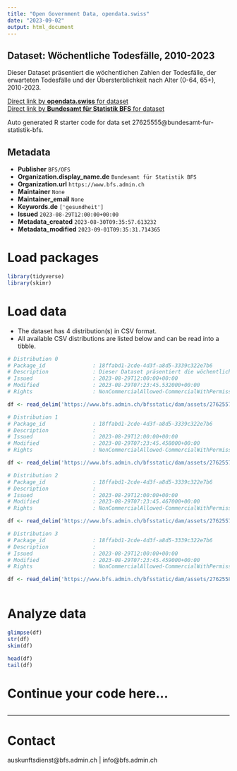 ```yaml
---
title: "Open Government Data, opendata.swiss"
date: "2023-09-02"
output: html_document
---
```


## Dataset: Wöchentliche Todesfälle, 2010-2023

Dieser Dataset präsentiert die wöchentlichen Zahlen der Todesfälle, der erwarteten Todesfälle und der Übersterblichkeit nach Alter (0-64, 65+), 2010-2023.

[Direct link by **opendata.swiss** for dataset](https://opendata.swiss/de/dataset/wochentliche-todesfalle-2010-2023)<br>
[Direct link by **Bundesamt für Statistik BFS** for dataset](https://www.bfs.admin.ch/asset/de/ts-d-14.03.04.03-wr)

Auto generated R starter code for data set 27625555@bundesamt-fur-statistik-bfs.

## Metadata

- **Publisher** `BFS/OFS`
- **Organization.display_name.de** `Bundesamt für Statistik BFS`
- **Organization.url** `https://www.bfs.admin.ch`
- **Maintainer** `None`
- **Maintainer_email** `None`
- **Keywords.de** `['gesundheit']`
- **Issued** `2023-08-29T12:00:00+00:00`
- **Metadata_created** `2023-08-30T09:35:57.613232`
- **Metadata_modified** `2023-09-01T09:35:31.714365`


# Load packages

```r

library(tidyverse)
library(skimr)

```

# Load data

-   The dataset has 4 distribution(s) in CSV format.
-   All available CSV distributions are listed below and can be read into a tibble.

```r

# Distribution 0
# Package_id               : 18ffabd1-2cde-4d3f-a8d5-3339c322e7b6
# Description              : Dieser Dataset präsentiert die wöchentlichen Zahlen der Todesfälle, der erwarteten Todesfälle und der Übersterblichkeit nach Alter (0-64, 65+), 2010-2023.
# Issued                   : 2023-08-29T12:00:00+00:00
# Modified                 : 2023-08-29T07:23:45.532000+00:00
# Rights                   : NonCommercialAllowed-CommercialWithPermission-ReferenceRequired

df <- read_delim('https://www.bfs.admin.ch/bfsstatic/dam/assets/27625571/master')

# Distribution 1
# Package_id               : 18ffabd1-2cde-4d3f-a8d5-3339c322e7b6
# Description              : 
# Issued                   : 2023-08-29T12:00:00+00:00
# Modified                 : 2023-08-29T07:23:45.458000+00:00
# Rights                   : NonCommercialAllowed-CommercialWithPermission-ReferenceRequired

df <- read_delim('https://www.bfs.admin.ch/bfsstatic/dam/assets/27625574/master')

# Distribution 2
# Package_id               : 18ffabd1-2cde-4d3f-a8d5-3339c322e7b6
# Description              : 
# Issued                   : 2023-08-29T12:00:00+00:00
# Modified                 : 2023-08-29T07:23:45.467000+00:00
# Rights                   : NonCommercialAllowed-CommercialWithPermission-ReferenceRequired

df <- read_delim('https://www.bfs.admin.ch/bfsstatic/dam/assets/27625578/master')

# Distribution 3
# Package_id               : 18ffabd1-2cde-4d3f-a8d5-3339c322e7b6
# Description              : 
# Issued                   : 2023-08-29T12:00:00+00:00
# Modified                 : 2023-08-29T07:23:45.459000+00:00
# Rights                   : NonCommercialAllowed-CommercialWithPermission-ReferenceRequired

df <- read_delim('https://www.bfs.admin.ch/bfsstatic/dam/assets/27625584/master')



```

# Analyze data

```r

glimpse(df)
str(df)
skim(df)

head(df)
tail(df)

```

# Continue your code here...

```r

```

------------------------------------------------------------------------

# Contact

auskunftsdienst@bfs.admin.ch | info@bfs.admin.ch

